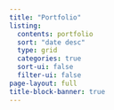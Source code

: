 ```yaml
---
title: "Portfolio"
listing:
  contents: portfolio
  sort: "date desc"
  type: grid
  categories: true
  sort-ui: false
  filter-ui: false
page-layout: full
title-block-banner: true
---
```

